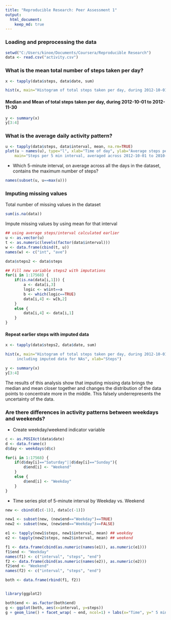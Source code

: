 ```yaml
---
title: "Reproducible Research: Peer Assessment 1"
output: 
  html_document:
    keep_md: true
---
```



### Loading and preprocessing the data
```r
setwd("C:/Users/kinoe/Documents/Coursera/Reproducible Research")
data <- read.csv("activity.csv")

```



### What is the mean total number of steps taken per day?

```r
x <- tapply(data$steps, data$date, sum)

hist(x, main="Histogram of total steps taken per day, during 2012-10-01 to 2012-11-30", xlab="Steps")
```



#### Median and Mean of total steps taken per day, during 2012-10-01 to 2012-11-30

```r
y <- summary(x)
y[3:4]
```



### What is the average daily activity pattern?

```r
u <- tapply(data$steps, data$interval, mean, na.rm=TRUE)
plot(u ~ names(u), type="l", xlab="Time of day", ylab="Average steps per 5 min interval",
    main="Steps per 5 min interval, averaged across 2012-10-01 to 2010-11-30")
```

- Which 5-minute interval, on average across all the days in the dataset, contains the maximum number of steps?

```r
names(subset(u, u==max(u)))
```



### Imputing missing values

Total number of missing values in the dataset
```r
sum(is.na(data))
```


Impute missing values by using mean for that interval
```r
## using average steps/interval calculated earlier 
u <- as.vector(u)
t <- as.numeric(levels(factor(data$interval)))
w <- data.frame(cbind(t, u))
names(w) <- c("int", "ave")

data$steps2 <- data$steps

## Fill new variable steps2 with imputations
for(i in 1:17568) {
    if(is.na(data[i,1])) {
        a <- data[i,3]
        logic <- w$int==a
        b <- which(logic==TRUE)
        data[i,4] <- w[b,2]     
    }
    else {
        data[i,4] <- data[i,1]
    }
} 

```



#### Repeat earlier steps with imputed data

```r
x <- tapply(data$steps2, data$date, sum)

hist(x, main="Histogram of total steps taken per day, during 2012-10-01 to 2012-11-30,
     including imputed data for NAs", xlab="Steps")
```

```r
y <- summary(x)
y[3:4]
```

The results of this analysis show that imputing missing data brings the median and mean closer together and changes the distribution of the data points to concentrate more in the middle. This falsely underrepresents the uncertainty of the data.



### Are there differences in activity patterns between weekdays and weekends?

- Create weekday/weekend indicator variable
```r
c <- as.POSIXct(data$date)
d <- data.frame(c)
d$day <- weekdays(d$c)

for(i in 1:17568) {
    if(d$day[i]=="Saturday"||d$day[i]=="Sunday"){
        d$end[i] <- "Weekend"
    }
    else {
        d$end[i] <- "Weekday"
    }
} 
```

- Time series plot of 5-minute interval by Weekday vs. Weekend

```r
new <- cbind(d[c(-1)], data[c(-1)])

new1 <- subset(new, (new$end=="Weekday")==TRUE)
new2 <- subset(new, (new$end=="Weekday")==FALSE)

e1 <- tapply(new1$steps, new1$interval, mean) ## weekday
e2 <- tapply(new2$steps, new2$interval, mean) ## weekend

f1 <- data.frame(cbind(as.numeric(names(e1)), as.numeric(e1)))
f1$end <- "Weekday"
names(f1) <- c("interval", "steps", "end")
f2 <- data.frame(cbind(as.numeric(names(e2)), as.numeric(e2)))
f2$end <- "Weekend"
names(f2) <- c("interval", "steps", "end")

both <- data.frame(rbind(f1, f2))


library(ggplot2)

both$end <- as.factor(both$end)
g <- ggplot(both, aes(x=interval, y=steps))
g + geom_line() + facet_wrap( ~ end, ncol=1) + labs(x="Time", y=" 5 min interval") + ggtitle("Steps averaged across 2012-10-01 to 2010-11-30, by Weekday vs. Weekend")

```

